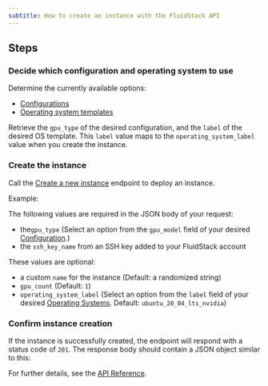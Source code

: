 ---
subtitle: How to create an instance with the FluidStack API
---

## Steps

<Steps>

### Decide which configuration and operating system to use

Determine the currently available options:
- [Configurations](/instances/configurations)
- [Operating system templates](/instances/operating-systems)

Retrieve the `gpu_type` of the desired configuration, and the `label` of the desired OS template. This `label` value maps to the `operating_system_label` value when you create the instance.

### Create the instance

Call the [Create a new instance](/api-reference/instances/create) endpoint to deploy an instance. 

Example:
<EndpointRequestSnippet endpoint='POST /instances' />

<Markdown src='../../../snippets/api-key-header.mdx' />

The following values are required in the JSON body of your request:
- the`gpu_type` (Select an option from the `gpu_model` field of your desired [Configuration](/instances/configurations).)
- the `ssh_key_name` from an SSH key added to your FluidStack account

These values are optional:
- a custom `name` for the instance (Default: a randomized string)
- `gpu_count` (Default: `1`)
- `operating_system_label` (Select an option from the `label` field of your desired [Operating Systems](/instances/operating-systems). Default: `ubuntu_20_04_lts_nvidia`)

### Confirm instance creation

If the instance is successfully created, the endpoint will respond with a status code of `201`. The response body should contain a JSON object similar to this:

<EndpointResponseSnippet endpoint='POST /instances' />

</Steps>

For further details, see the [API Reference](/api-reference/instances/create).